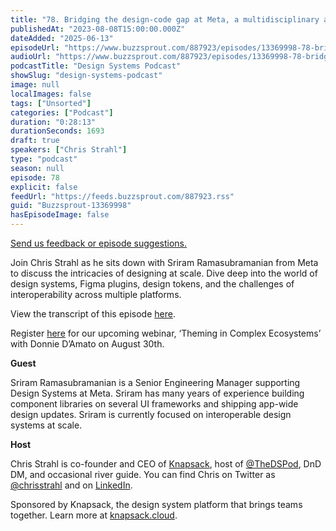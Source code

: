 ```yaml
---
title: "78. Bridging the design-code gap at Meta, a multidisciplinary approach with Sriram Ramasubramanian"
publishedAt: "2023-08-08T15:00:00.000Z"
dateAdded: "2025-06-13"
episodeUrl: "https://www.buzzsprout.com/887923/episodes/13369998-78-bridging-the-design-code-gap-at-meta-a-multidisciplinary-approach-with-sriram-ramasubramanian.mp3"
audioUrl: "https://www.buzzsprout.com/887923/episodes/13369998-78-bridging-the-design-code-gap-at-meta-a-multidisciplinary-approach-with-sriram-ramasubramanian.mp3"
podcastTitle: "Design Systems Podcast"
showSlug: "design-systems-podcast"
image: null
localImages: false
tags: ["Unsorted"]
categories: ["Podcast"]
duration: "0:28:13"
durationSeconds: 1693
draft: true
speakers: ["Chris Strahl"]
type: "podcast"
season: null
episode: 78
explicit: false
feedUrl: "https://feeds.buzzsprout.com/887923.rss"
guid: "Buzzsprout-13369998"
hasEpisodeImage: false
---
```

[Send us feedback or episode suggestions.](https://www.buzzsprout.com/twilio/text_messages/887923/open_sms)

Join Chris Strahl as he sits down with Sriram Ramasubramanian from Meta to discuss the intricacies of designing at scale. Dive deep into the world of design systems, Figma plugins, design tokens, and the challenges of interoperability across multiple platforms.  

View the transcript of this episode [here](https://docs.google.com/document/d/1C9Z4Ozun4Ksy2dQXns4nFcAt8H3kSDzU/edit).

Register [here](https://knapsack-cloud.zoom.us/webinar/register/WN_mT0yPVrNSXOKRH8xrW8ZMg) for our upcoming webinar, ‘Theming in Complex Ecosystems’ with Donnie D’Amato on August 30th. 

**Guest**

Sriram Ramasubramanian is a Senior Engineering Manager supporting Design Systems at Meta. Sriram has many years of experience building component libraries on several UI frameworks and shipping app-wide design updates. Sriram is currently focused on interoperable design systems at scale. 

**Host**

Chris Strahl is co-founder and CEO of [Knapsack](https://www.knapsack.cloud/), host of [@TheDSPod](https://twitter.com/thedspod), DnD DM, and occasional river guide. You can find Chris on Twitter as [@chrisstrahl](https://twitter.com/chrisstrahl) and on [LinkedIn](https://www.linkedin.com/in/chrisstrahl/).

Sponsored by Knapsack, the design system platform that brings teams together. Learn more at [knapsack.cloud](https://www.knapsack.cloud/?utm_source=podcast).
